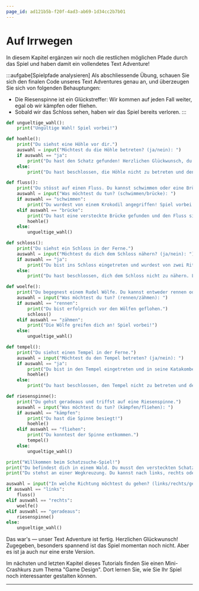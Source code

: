 ```yaml
---
page_id: ad121b5b-f20f-4ad3-ab69-1d34cc2b7b01
---
```


# Auf Irrwegen

In diesem Kapitel ergänzen wir noch die restlichen möglichen Pfade durch das Spiel und haben damit ein vollendetes Text Adventure!

:::aufgabe[Spielpfade analysieren] Als abschliessende Übung, schauen Sie sich den finalen Code unseres Text Adventures genau an, und überzeugen Sie sich von folgenden Behauptungen:

- Die Riesenspinne ist ein Glückstreffer: Wir kommen auf jeden Fall weiter, egal ob wir kämpfen oder fliehen.
- Sobald wir das Schloss sehen, haben wir das Spiel bereits verloren. :::

```python showLineNumbers {23-29,31-40,42-49,51-61,71,73}
def ungueltige_wahl():
    print("Ungültige Wahl! Spiel vorbei!")

def hoehle():
    print("Du siehst eine Höhle vor dir.")
    auswahl = input("Möchtest du die Höhle betreten? (ja/nein): ")
    if auswahl == "ja":
        print("Du hast den Schatz gefunden! Herzlichen Glückwunsch, du gewinnst!")
    else:
        print("Du hast beschlossen, die Höhle nicht zu betreten und den Schatz verpasst. Spiel vorbei!")

def fluss():
    print("Du stösst auf einen Fluss. Du kannst schwimmen oder eine Brücke suchen.")
    auswahl = input("Was möchtest du tun? (schwimmen/brücke): ")
    if auswahl == "schwimmen":
        print("Du wurdest von einem Krokodil angegriffen! Spiel vorbei!")
    elif auswahl == "brücke":
        print("Du hast eine versteckte Brücke gefunden und den Fluss sicher überquert.")
        hoehle()
    else:
        ungueltige_wahl()

def schloss():
    print("Du siehst ein Schloss in der Ferne.")
    auswahl = input("Möchtest du dich dem Schloss nähern? (ja/nein): ")
    if auswahl == "ja":
        print("Du bist ins Schloss eingetreten und wurdest von zwei Rittern festgenommen. Spiel vorbei!")
    else:
        print("Du hast beschlossen, dich dem Schloss nicht zu nähern. Leider ist dein Proviant aufgebraucht. Spiel vorbei!")

def woelfe():
    print("Du begegnest einem Rudel Wölfe. Du kannst entweder rennen oder versuchen, sie zu zähmen.")
    auswahl = input("Was möchtest du tun? (rennen/zähmen): ")
    if auswahl == "rennen":
        print("Du bist erfolgreich vor den Wölfen geflohen.")
        schloss()
    elif auswahl == "zähmen":
        print("Die Wölfe greifen dich an! Spiel vorbei!")
    else:
        ungueltige_wahl()

def tempel():
    print("Du siehst einen Tempel in der Ferne.")
    auswahl = input("Möchtest du den Tempel betreten? (ja/nein): ")
    if auswahl == "ja":
        print("Du bist in den Tempel eingetreten und in seine Katakomben vorgedrungen.")
        hoehle()
    else:
        print("Du hast beschlossen, den Tempel nicht zu betreten und den Schatz verpasst. Spiel vorbei!")

def riesenspinne():
    print("Du gehst geradeaus und triffst auf eine Riesenspinne.")
    auswahl = input("Was möchtest du tun? (kämpfen/fliehen): ")
    if auswahl == "kämpfen":
        print("Du hast die Spinne besiegt!")
        hoehle()
    elif auswahl == "fliehen":
        print("Du konntest der Spinne entkommen.")
        tempel()
    else:
        ungueltige_wahl()

print("Willkommen beim Schatzsuche-Spiel!")
print("Du befindest dich in einem Wald. Du musst den versteckten Schatz finden.")
print("Du stehst an einer Wegkreuzung. Du kannst nach links, rechts oder geradeaus gehen.")

auswahl = input("In welche Richtung möchtest du gehen? (links/rechts/geradeaus): ")
if auswahl == "links":
    fluss()
elif auswahl == "rechts":
    woelfe()
elif auswahl == "geradeaus":
    riesenspinne()
else:
    ungueltige_wahl()
```

Das war's — unser Text Adventure ist fertig. Herzlichen Glückwunsch! Zugegeben, besonders spannend ist das Spiel momentan noch nicht. Aber es ist ja auch nur eine erste Version.

Im nächsten und letzten Kapitel dieses Tutorials finden Sie einen Mini-Crashkurs zum Thema "Game Design". Dort lernen Sie, wie Sie Ihr Spiel noch interessanter gestalten können.

---
